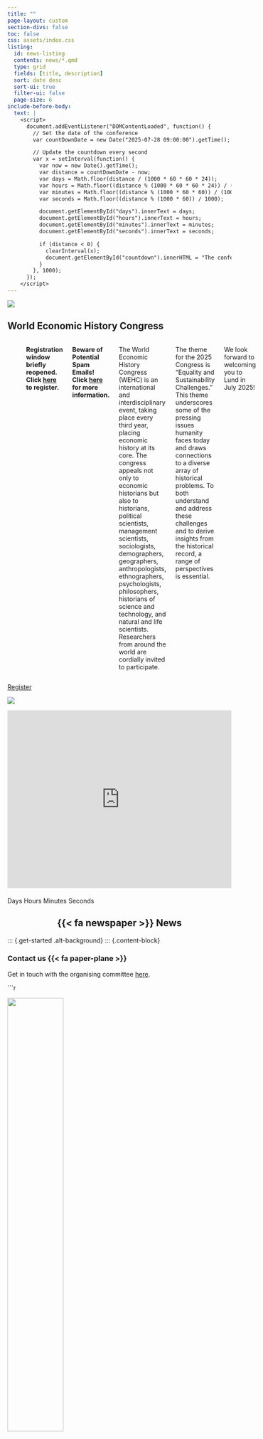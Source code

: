 ```yaml
---
title: ""
page-layout: custom
section-divs: false
toc: false
css: assets/index.css
listing: 
  id: news-listing
  contents: news/*.qmd
  type: grid
  fields: [title, description]
  sort: date desc
  sort-ui: true
  filter-ui: false
  page-size: 6
include-before-body:
  text: |
    <script>
      document.addEventListener("DOMContentLoaded", function() {
        // Set the date of the conference
        var countDownDate = new Date("2025-07-28 09:00:00").getTime();

        // Update the countdown every second
        var x = setInterval(function() {
          var now = new Date().getTime();
          var distance = countDownDate - now;
          var days = Math.floor(distance / (1000 * 60 * 60 * 24));
          var hours = Math.floor((distance % (1000 * 60 * 60 * 24)) / (1000 * 60 * 60));
          var minutes = Math.floor((distance % (1000 * 60 * 60)) / (1000 * 60));
          var seconds = Math.floor((distance % (1000 * 60)) / 1000);

          document.getElementById("days").innerText = days;
          document.getElementById("hours").innerText = hours;
          document.getElementById("minutes").innerText = minutes;
          document.getElementById("seconds").innerText = seconds;

          if (distance < 0) {
            clearInterval(x);
            document.getElementById("countdown").innerHTML = "The conference has started!";
          }
        }, 1000);
      });
    </script>
---
```


::: {.hero-banner}

::: {.hero-image .hero-image-left}
![](assets/hero_left_1_2.png){fig-alt="To add"}
:::

::: {.content-block}

## World Economic History Congress

:::: {.columns .maven-style}
::: {.column width="40%"}

28 July -<br>1 August 2025

Lund, Sweden
:::

::: {.column width="60%"}
![](assets/logo_WEHC.svg)
:::

<div>
  **Registration window briefly reopened. Click [here](https://registration.invajo.com/ec5a84b1-c61f-40c5-afed-4ac014734cd7) to register.**
</div>

<div>
  **Beware of Potential Spam Emails! Click [here](https://wehc2025.com/news/be-aware-spam) for more information.**
</div>

The World Economic History Congress (WEHC) is an international and interdisciplinary event, taking place every third year, placing economic history at its core. The congress appeals not only to economic historians but also to historians, political scientists, management scientists, sociologists, demographers, geographers, anthropologists, ethnographers, psychologists, philosophers, historians of science and technology, and natural and life scientists. Researchers from around the world are cordially invited to participate.

The theme for the 2025 Congress is "Equality and Sustainability Challenges." This theme underscores some of the pressing issues humanity faces today and draws connections to a diverse array of historical problems. To both understand and address these challenges and to derive insights from the historical record, a range of perspectives is essential.

We look forward to welcoming you to Lund in July 2025!

::::

::: {.hero-buttons}

<div class="d-flex justify-content-center">

[Register](content/registration.qmd){.btn-action-primary .btn-action .btn .btn-success role="button"}
<!-- [Propose a session](news/call-for-sessions.qmd){#btn-guide .btn-action .btn .btn-info role="button"} -->
<!-- [Propose a member association session](news/call-for-sessions-member-associations.qmd){#btn-guide .btn-action .btn .btn-info role="button"} -->

</div>

:::

:::

::: {.hero-image .hero-image-right}
![](assets/hero_right_1_2.png){fig-alt="To add"}
:::

:::

<!-- Embedded Google Map -->
<div style="width: 100%; height: 400px; margin-bottom: 20px;">
  <iframe 
    src="https://www.google.com/maps/embed?pb=!1m18!1m12!1m3!1d1800.2023446976987!2d13.193020176022609!3d55.70537119564435!2m3!1f0!2f0!3f0!3m2!1i1024!2i768!4f13.1!3m3!1m2!1s0x465397c5652d60f7%3A0x1b08fde3cbce8eba!2sAF%20Borgen%20AB!5e1!3m2!1sen!2sse!4v1727614527871!5m2!1sen!2sse"
    width="100%" height="400" style="border:0;" allowfullscreen="" loading="lazy" referrerpolicy="no-referrer-when-downgrade">
  </iframe>
</div>

<!-- Countdown Timer -->
<div id="countdown">
  <span id="days"></span> Days 
  <span id="hours"></span> Hours 
  <span id="minutes"></span> Minutes 
  <span id="seconds"></span> Seconds
</div>

::: {.content-block style="text-align: center;"}

## {{< fa newspaper >}} News

<!-- News -->
::: {#news-listing}
:::
:::

::: {.get-started .alt-background}
::: {.content-block}

### Contact us {{< fa paper-plane >}}

Get in touch with the organising committee [here](mailto:wehc2025@ekh.lu.se).

```r
<!--
#| fig-width: 2
knitr::include_graphics("assets/logo_WEHC.svg")
-->

![](assets/logo_WEHC.svg){width=50%}



<!-- Sponsor Logos -->

:::{.content-block .sponsor-logos style="text-align: center; margin-top: 30px;"}

### Sponsored by

:::: {.columns}

::: {.column width="33%"}
[![](assets/handelsbanken.png){width=160px alt="Handelsbankens forskningsstiftelser"}](https://www.handelsbankensforskningsstiftelser.se/)
:::

::: {.column width="33%"}
[![](assets/riksbanken.png){width=160px alt="Riksbankens Jubileumsfond"}](https://www.rj.se/)
:::

::: {.column width="33%"}
[![](assets/wallenberg.png){width=160px alt="Wallenbergstiftelserna"}](https://www.wallenberg.org/)
:::

::::

:::: {.columns}

::: {.column width="33%"}
[![](assets/lundskommun.png){width=160px alt="Lunds Kommun"}](https://lund.se/)
:::

::: {.column width="33%"}
[![](assets/regionskane.png){width=160px alt="Region Skåne"}](https://www.skane.se/)
:::

::: {.column width="33%"}
[![](assets/lusem.png){width=160px alt="Ekonomihögskolan Lunds universitet"}](https://www.lusem.lu.se/)
:::

::::

:::


